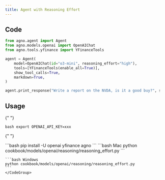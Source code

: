 ```yaml
---
title: Agent with Reasoning Effort
---
```


## Code

```python cookbook/models/openai/reasoning/reasoning_effort.py
from agno.agent import Agent
from agno.models.openai import OpenAIChat
from agno.tools.yfinance import YFinanceTools

agent = Agent(
    model=OpenAIChat(id="o3-mini", reasoning_effort="high"),
    tools=[YFinanceTools(enable_all=True)],
    show_tool_calls=True,
    markdown=True,
)

agent.print_response("Write a report on the NVDA, is it a good buy?", stream=True)
```

## Usage

<Steps>
  <Snippet file="create-venv-step.mdx" />

{" "}

<Step title="Set your API key">```bash export OPENAI_API_KEY=xxx ```</Step>

{" "}

<Step title="Install libraries">
  ```bash pip install -U openai yfinance agno ```
</Step>

  <Step title="Run Agent">
    <CodeGroup>
    ```bash Mac
    python cookbook/models/openai/reasoning/reasoning_effort.py
    ```

    ```bash Windows
    python cookbook/models/openai/reasoning/reasoning_effort.py
    ```
    </CodeGroup>

  </Step>
</Steps>

